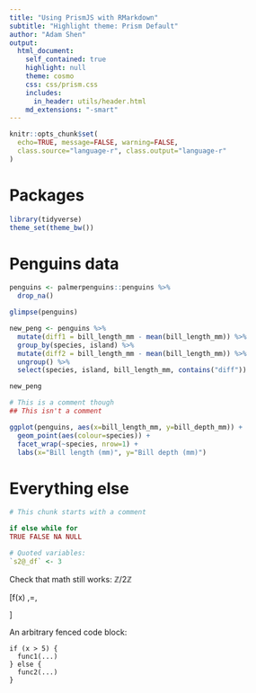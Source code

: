 ```yaml
---
title: "Using PrismJS with RMarkdown"
subtitle: "Highlight theme: Prism Default"
author: "Adam Shen"
output:
  html_document:
    self_contained: true
    highlight: null
    theme: cosmo
    css: css/prism.css
    includes:
      in_header: utils/header.html
    md_extensions: "-smart"
---
```


```r
knitr::opts_chunk$set(
  echo=TRUE, message=FALSE, warning=FALSE,
  class.source="language-r", class.output="language-r"
)
```

# Packages

```r
library(tidyverse)
theme_set(theme_bw())
```

# Penguins data

```r
penguins <- palmerpenguins::penguins %>%
  drop_na()

glimpse(penguins)
```

```r
new_peng <- penguins %>%
  mutate(diff1 = bill_length_mm - mean(bill_length_mm)) %>%
  group_by(species, island) %>%
  mutate(diff2 = bill_length_mm - mean(bill_length_mm)) %>%
  ungroup() %>%
  select(species, island, bill_length_mm, contains("diff"))

new_peng
```

```r
# This is a comment though
## This isn't a comment
```

```r
ggplot(penguins, aes(x=bill_length_mm, y=bill_depth_mm)) +
  geom_point(aes(colour=species)) +
  facet_wrap(~species, nrow=1) +
  labs(x="Bill length (mm)", y="Bill depth (mm)")
```

# Everything else

```r
# This chunk starts with a comment

if else while for 
TRUE FALSE NA NULL

# Quoted variables:
`s2@_df` <- 3
```

Check that math still works: $\mathbb{Z}/2\mathbb{Z}$

\[f(x) \,=\, \begin{cases}
x, & x \geq 0\\
-x & x < 0
\end{cases}\]

An arbitrary fenced code block:

```
if (x > 5) {
  func1(...)
} else {
  func2(...)
}
```
